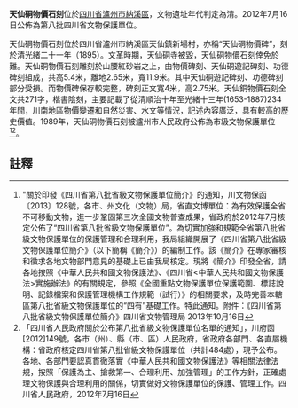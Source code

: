 {{msg:四川省文物保護單位
|名稱 = 天仙硐物價石刻
|編號 = 319
|圖片 = 
|級別 = S8
|分類 = 
|時代 = [[清代|清代]]
|地点 = [[四川省|四川省]][[瀘州市|瀘州市]][[納溪區|納溪區]]
|坐標 =
|登錄 = 2012年7月16日
}}
'''天仙硐物價石刻'''位於[[四川省|四川省]][[瀘州市|瀘州市]][[納溪區|納溪區]]，文物遺址年代判定為清。2012年7月16日公佈為第八批四川省文物保護單位。

天仙硐物價石刻位於四川省瀘州市納溪區天仙鎮新場村，亦稱“天仙硐物價碑”，刻於清光緒二十一年（1895）。文革時期，天仙硐寺被毀，天仙硐物價石刻倖免於難。天仙硐物價石刻雕刻於山腰紅砂岩之上，由物價碑刻、天仙硐遊記碑刻、功德碑刻組成，共高5.4米，離地2.65米，寬11.9米。其中天仙硐遊記碑刻、功德碑刻部分受損。而物價碑保存較完整，碑刻正文寬4米，高2.75米。天仙銅物價石刻全文共271字，楷書陰刻，主要記載了從清順治十年至光緒十三年(1653-1887)234年間，川南地區物價變遷和自然災害、水文等情況，記述內容廣泛，具有較高的歷史價值。1989年，天仙硐物價石刻被瀘州市人民政府公佈為市級文物保護單位<ref>"關於印發《四川省第八批省級文物保護單位簡介》的通知，川文物保函〔2013〕128號，各市、州文化（文物）局，省直文博單位：為有效保護全省不可移動文物，進一步鞏固第三次全國文物普查成果，省政府於2012年7月核定公佈了“四川省第八批省級文物保護單位”。為切實加強和規範全省第八批省級文物保護單位的保護管理和合理利用，我局組織開展了《四川省第八批省級文物保護單位簡介》（以下簡稱《簡介》）的編制工作。該《簡介》在專家審核和徵求各地文物部門意見的基礎上已由我局核定。現將《簡介》印發全省，請各地按照《中華人民共和國文物保護法》、《四川省<中華人民共和國文物保護法>實施辦法》的有關規定，參照《全國重點文物保護單位保護範圍、標誌說明、記錄檔案和保護管理機構工作規範（試行）》的相關要求，及時完善本轄區第八批省級文物保護單位的“四有”基礎工作。特此通知。附件：《四川省第八批省級文物保護單位簡介》四川省文物管理局  2013年10月16日</ref><ref>「四川省人民政府關於公布第八批省級文物保護單位名單的通知」，川府函[2012]149號，各市（州）、縣（市、區）人民政府，省政府各部門、各直屬機構：省政府核定四川省第八批省級文物保護單位（共計484處），現予公布。各地、各部門要認真貫徹落實《中華人民共和國文物保護法》等相關法律法規，按照「保護為主、搶救第一、合理利用、加強管理」的工作方針，正確處理文物保護與合理利用的關係，切實做好文物保護單位的保護、管理工作。四川省人民政府，2012年7月16日</ref>。
==註釋==
{{reflist}}